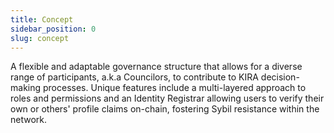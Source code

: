 ```yaml
---
title: Concept
sidebar_position: 0
slug: concept
---
```





A flexible and adaptable governance structure that allows for a diverse range of participants, a.k.a Councilors, to contribute to KIRA decision-making processes. Unique features include a multi-layered approach to roles and permissions and an Identity Registrar allowing users to verify their own or others' profile claims on-chain, fostering Sybil resistance within the network.

